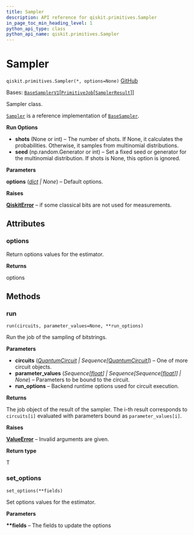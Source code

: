 ```yaml
---
title: Sampler
description: API reference for qiskit.primitives.Sampler
in_page_toc_min_heading_level: 1
python_api_type: class
python_api_name: qiskit.primitives.Sampler
---
```


# Sampler

<span id="qiskit.primitives.Sampler" />

`qiskit.primitives.Sampler(*, options=None)` [GitHub](https://github.com/qiskit/qiskit/tree/main/qiskit/primitives/sampler.py "view source code")

Bases: [`BaseSamplerV1`](qiskit.primitives.BaseSamplerV1 "qiskit.primitives.base.base_sampler.BaseSamplerV1")\[[`PrimitiveJob`](qiskit.primitives.PrimitiveJob "qiskit.primitives.primitive_job.PrimitiveJob")\[[`SamplerResult`](qiskit.primitives.SamplerResult "qiskit.primitives.base.sampler_result.SamplerResult")]]

Sampler class.

[`Sampler`](#qiskit.primitives.Sampler "qiskit.primitives.Sampler") is a reference implementation of [`BaseSampler`](qiskit.primitives.BaseSampler "qiskit.primitives.BaseSampler").

**Run Options**

*   **shots** (None or int) – The number of shots. If None, it calculates the probabilities. Otherwise, it samples from multinomial distributions.
*   **seed** (np.random.Generator or int) – Set a fixed seed or generator for the multinomial distribution. If shots is None, this option is ignored.

**Parameters**

**options** ([*dict*](https://docs.python.org/3/library/stdtypes.html#dict "(in Python v3.12)") *| None*) – Default options.

**Raises**

[**QiskitError**](exceptions#qiskit.exceptions.QiskitError "qiskit.exceptions.QiskitError") – if some classical bits are not used for measurements.

## Attributes

<span id="qiskit.primitives.Sampler.options" />

### options

Return options values for the estimator.

**Returns**

options

## Methods

### run

<span id="qiskit.primitives.Sampler.run" />

`run(circuits, parameter_values=None, **run_options)`

Run the job of the sampling of bitstrings.

**Parameters**

*   **circuits** ([*QuantumCircuit*](qiskit.circuit.QuantumCircuit "qiskit.circuit.QuantumCircuit") *| Sequence\[*[*QuantumCircuit*](qiskit.circuit.QuantumCircuit "qiskit.circuit.QuantumCircuit")*]*) – One of more circuit objects.
*   **parameter\_values** (*Sequence\[*[*float*](https://docs.python.org/3/library/functions.html#float "(in Python v3.12)")*] | Sequence\[Sequence\[*[*float*](https://docs.python.org/3/library/functions.html#float "(in Python v3.12)")*]] | None*) – Parameters to be bound to the circuit.
*   **run\_options** – Backend runtime options used for circuit execution.

**Returns**

The job object of the result of the sampler. The i-th result corresponds to `circuits[i]` evaluated with parameters bound as `parameter_values[i]`.

**Raises**

[**ValueError**](https://docs.python.org/3/library/exceptions.html#ValueError "(in Python v3.12)") – Invalid arguments are given.

**Return type**

T

### set\_options

<span id="qiskit.primitives.Sampler.set_options" />

`set_options(**fields)`

Set options values for the estimator.

**Parameters**

**\*\*fields** – The fields to update the options

